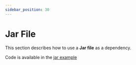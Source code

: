 ```yaml
---
sidebar_position: 30
---
```



# Jar File

This section describes how to use a **Jar file** as a dependency.

Code is available in the [jar example](https://github.com/DanielLiu1123/gradle-include-builder/tree/main/examples/jar)
